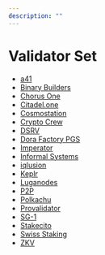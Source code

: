 ```yaml
---
description: ""
---
```


# Validator Set

- [a41](https://a41.io/)
- [Binary Builders](https://binary.builders/)
- [Chorus One](https://chorus.one/)
- [Citadel.one](https://citadel.one/)
- [Cosmostation](https://www.cosmostation.io/)
- [Crypto Crew](https://ccvalidators.com/)
- [DSRV](https://dsrvlabs.com/)
- [Dora Factory PGS](https://dorafactory.org/)
- [Imperator](https://www.imperator.co/)
- [Informal Systems](https://informal.systems/)
- [iqlusion](https://iqlusion.io/)
- [Keplr](https://infra.keplr.app/)
- [Luganodes](https://luganodes.com/)
- [P2P](https://p2p.org/)
- [Polkachu](https://polkachu.com/)
- [Provalidator](https://provalidator.com/)
- [SG-1](https://sg-1.online/)
- [Stakecito](https://stakecito.com/)
- [Swiss Staking](https://swiss-staking.ch/)
- [ZKV](https://zkv.xyz/)
